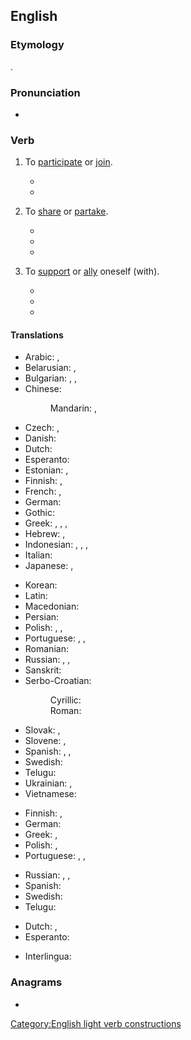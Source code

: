 ==English==

===Etymology===
{{calque|en|la|participō}}.

===Pronunciation===
* {{audio|en|En-au-take part.ogg|Audio (AU)}}

===Verb===
{{en-verb|takes part|taking part|took part|taken part}}

# {{lb|en|idiomatic|intransitive|with "in"}} To [[participate]] or [[join]].
#: {{ux|en|He declined to '''take part''' in the meeting because he did not feel he had anything to add.}}
#: {{ux|en|I listened to a discussion in which she '''took part'''.}}
#* {{quote-book|en|year=2000|title=Women, Violence and War|author=Vesna Nikolić-Ristanović|page=|ISBN=9639116602|passage=They are killed, tortured, made to '''take part''' in the fighting, banished from their homes.}}
#* {{quote-book|en|year=2016|title=The Utopian Human Right to Science and Culture|author=Anna Maria Andersen Nawrot|page=|ISBN=1317012704|passage=Thus the revolution is that one can speak about an access to digital culture within the right to '''take part''' in cultural life.}}
# {{lb|en|idiomatic}} To [[share]] or [[partake]].
#* {{quote-book|en|year=1829|title=The Christian's sketch book|author=Jabez Burns|page=96|ISBN=|passage=So didst thou love man, that thou wouldest '''take part''' with him of his misery, that he might '''take part''' with thee of thy blessedness.}}
#* {{quote-book|en|year=2007|title=The History of Umuchu|author=S. A. Nnolim|page=50|ISBN=1435705076|passage=We have two famous tribal drums called Ntiri and Abia which are so stimulating that everybody used to '''take part''' when they sounded, but ''Ndiuka'' were educated not to dance it because it is native.}}
#* {{quote-book|en|year=2012|title=The Parish Churches of Loudoun and their Clergy up to 1845|author=Alastair Hendry|page=39|ISBN=1471767167|passage=Importantly now, all of the parishioners were expected to participate in singing God's praise and at communion received the bread and wine at tables set out for all to '''take part'''.}}
# {{lb|en|dated}} To [[support]] or [[ally]] oneself (with).
#* {{quote-book|en|year=1820|title=The Literary and Scientific Repository, and Critical Review|author=Charles Kitchell Gardner|page=|ISBN=|passage=Yet we '''take part''', on the whole, with the author : — and heartily wish him success in the great object of vindicating his country from unmerited aspersions, and trying to make us, in England, ashamed of the vices and defects which he has taken the trouble to point out in our national character and institutions.}}
#* {{quote-book|en|year=1824|title=The Parliamentary Debates - Volume 9|author=|page=195|ISBN=|passage=When the Spaniards were formerly contending against France, the noble earl said he felt for them, but he then recommended a cautious and prudent line of conduct to this country, and advised us not to '''take part''' with Spain.}}
#* {{quote-book|en|year=1891|title=A Collection of Treaties, Engagements, and Other Papers of Importance|author=William Logan|page=61|ISBN=8120604490|passage=At any time, if the French or any country Powers of Malabar shall design to come against the Honourable English Company, or the said Honourable English Company shall propose going against any of the above mentioned, I oblige myself, by this writing, to act entirely on the part of the Honourable English Company, and to assist them readily with 300 men armed with my fire arms, at all times that the Chief of Tellicherry shall advise or ask me, and in no respect will I '''take part''' with them, who may be the Honourable Company's enemies.}}

====Translations====
{{trans-top|participate or join}}
* Arabic: {{t|ar|شَارَكَ}}, {{t|ar|سَاهَمَ}}
* Belarusian: {{t|be|браць удзе́л|impf|sc=Cyrl}}, {{t|be|ўзяць удзе́л|pf|sc=Cyrl}}
* Bulgarian: {{t+|bg|уча́ствувам|impf|sc=Cyrl}}, {{t|bg|взе́мам уча́стие|impf|sc=Cyrl}}, {{t|bg|взе́ма уча́стие|pf|sc=Cyrl}}
* Chinese:
*: Mandarin: {{t+|cmn|參加|sc=Hani}}, {{t+|cmn|参加|tr=cānjiā|sc=Hani}}
* Czech: {{t|cs|účastnit|impf|alt=účastnit se}}, {{t|cs|zúčastnit|pf|alt=zúčastnit se}}
* Danish: {{t|da|deltage}}
* Dutch: {{t+|nl|deelnemen}}
* Esperanto: {{t|eo|partopreni}}
* Estonian: {{t|et|osa võtma}}, {{t+|et|osalema}}
* Finnish: {{t+|fi|osallistua}}, {{t+|fi|ottaa osaa}}
* French: {{t+|fr|participer}}, {{t+|fr|prendre part}}
* German: {{t+|de|teilnehmen}}
* Gothic: {{t|got|𐌲𐌰𐌼𐌰𐌹𐌽𐌾𐌰𐌽}}
* Greek: {{t+|el|μοιράζομαι|sc=Grek}}, {{t|el|συνεργώ σε|sc=Grek}}, {{t|el|παίρνω μέρος|sc=Grek}}, {{t|el|παίρνω μερίδιο|sc=Grek}}
* Hebrew: {{t|he|לקח חלק|tr=lakákh khélek}}, {{t|he|השתתף|tr=hishtatéf}}
* Indonesian: {{t|id|ambil bagian}}, {{t+|id|berpartisipasi}}, {{t|id|turut serta}}, {{t+|id|ikut serta}}
* Italian: {{t+|it|partecipare}}
* Japanese: {{t+|ja|参加|tr=さんかする, sanka suru|alt=参加する}}, {{t|ja|加わる|tr=くわわる, kuwawaru}}
{{trans-mid}}
* Korean: {{t+|ko|참가하다}}
* Latin: {{t+|la|intersum}}
* Macedonian: {{t|mk|учестува|impf|sc=Cyrl}}
* Persian: {{t+|fa|شرکت کردن|tr=šerkat kardan|sc=fa-Arab}}
* Polish: {{t+|pl|brać udział|impf}}, {{t+|pl|wziąć udział|pf}}, {{t+|pl|uczestniczyć|impf}}
* Portuguese: {{t+|pt|participar}}, {{t|pt|ter parte}}, {{t+|pt|tomar parte}}
* Romanian: {{t+|ro|participa}}
* Russian: {{t|ru|принима́ть уча́стие|impf}}, {{t+|ru|приня́ть уча́стие|pf}}, {{t+|ru|уча́ствовать|impf}}
* Sanskrit: {{t+|sa|सचते}}
* Serbo-Croatian:
*: Cyrillic: {{t|sh|учествовати|impf}}
*: Roman: {{t+|sh|učestvovati|impf}}
* Slovak: {{t|sk|zúčastňovať sa|impf}}, {{t|sk|zúčastniť sa|pf}}
* Slovene: {{t|sl|udeleževati se|impf}}, {{t|sl|udeležiti se|pf}}
* Spanish: {{t+|es|participar}}, {{t|es|tomar parte}}, {{t+|es|terciar}}
* Swedish: {{t+|sv|delta}}
* Telugu: {{t+|te|పాల్గొను}}
* Ukrainian: {{t+|uk|бра́ти у́часть|impf|sc=Cyrl}}, {{t|uk|взя́ти у́часть|pf|sc=Cyrl}}
* Vietnamese: {{t+|vi|tham gia}}
{{trans-bottom}}

{{trans-top|share or partake}}
* Finnish: {{t+|fi|osallistua}}, {{t|fi|[[olla]] [[mukana]]}}
* German: {{t+|de|teilhaben}}
* Greek: {{t+|el|μεταλαμβάνω|sc=Grek}}, {{t+|el|κοινωνώ|sc=Grek}} {{qualifier|of the Sacrament}}
* Polish: {{t+|pl|brać udział}}, {{t+|pl|uczestniczyć}}
* Portuguese: {{t+|pt|participar}}, {{t|pt|ter parte}}, {{t+|pt|tomar parte}}
{{trans-mid}}
* Russian: {{t+|ru|разделя́ть|impf}}, {{t+|ru|раздели́ть|pf}}, {{t+|ru|отве́дать|pf}}
* Spanish: {{t|es|tomar parte}}
* Swedish: {{t+|sv|dela}}
* Telugu: {{t|te|పాలు పంచుకొను}}
{{trans-bottom}}

{{checktrans-top}}
* Dutch: {{t+check|nl|deelnemen}}, {{t+check|nl|meedoen}}
* Esperanto: {{t-check|eo|partopreni}}
{{trans-mid}}
* Interlingua: {{t-check|ia|participar}}
{{trans-bottom}}

===Anagrams===
* {{anagrams|en|a=aaekprtt|Tetra Pak}}

[[Category:English light verb constructions]]